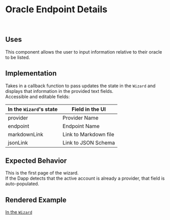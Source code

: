 
<Meta title="MDX/Endpoint Wizard/Steps/Drag Curve Builder" />

# Oracle Endpoint Details

<br />

## Uses

This component allows the user to input information relative to their oracle to be listed.

## Implementation

Takes in a callback function to pass updates the state in the `Wizard` and displays that information in 
the provided text fields. <br />
Accessible and editable fields:

| In the `Wizard`'s state | Field in the UI | 
|---|---|
| provider| Provider Name | 
| endpoint | Endpoint Name | 
| markdownLink | Link to Markdown file | 
| jsonLink | Link to JSON Schema | 

## Expected Behavior

This is the first page of the wizard. <br />
If the Dapp detects that the active account is already a provider, that field is auto-populated.

## Rendered Example

[In the `Wizard`](/?path=/story/components-endpoint-wizard-full-wizard--alpha)

<Canvas>
   <Story id={"components-endpoint-wizard-full-wizard--alpha"} />
</Canvas>
